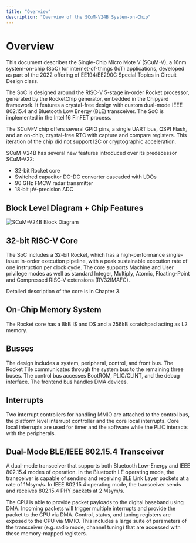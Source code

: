 ```yaml
---
title: "Overview"
description: "Overview of the SCuM-V24B System-on-Chip"
---
```


# Overview

This document describes the Single-Chip Micro Mote V (SCuM-V), a 16nm system-on-chip (SoC) for internet-of-things (IoT) applications, developed as part of the 2022 offering of EE194/EE290C Special Topics in Circuit Design class.

The SoC is designed around the RISC-V 5-stage in-order Rocket processor, generated by the RocketChip generator, embedded in the Chipyard framework. It features a crystal-free design with custom dual-mode IEEE 802.15.4 and Bluetooth Low Energy (BLE) transceiver. The SoC is implemented in the Intel 16 FinFET process.

The SCuM-V chip offers several GPIO pins, a single UART bus, QSPI Flash, and an on-chip, crystal-free RTC with capture and compare registers.
This iteration of the chip did not support I2C or cryptographic acceleration.

SCuM-V24B has several new features introduced over its predecessor SCuM-V22:

- 32-bit Rocket core
- Switched capacitor DC-DC converter cascaded with LDOs
- 90 GHz FMCW radar transmitter
- 18-bit µV-precision ADC

## Block Level Diagram + Chip Features

![SCuM-V24B Block Diagram](/images/2023-08-18T05-04-35-257Z.png)

## 32-bit RISC-V Core

The SoC includes a 32-bit Rocket, which has a high-performance single-issue in-order execution pipeline, with a peak sustainable execution rate of one instruction per clock cycle. The core supports Machine and User privilege modes as well as standard Integer, Multiply, Atomic, Floating-Point and Compressed RISC‑V extensions (RV32IMAFC).

Detailed description of the core is in Chapter 3.

## On-Chip Memory System

The Rocket core has a 8kB I$ and D$ and a 256kB scratchpad acting as L2 memory.

## Busses

The design includes a system, peripheral, control, and front bus. The Rocket Tile communicates through the system bus to the remaining three buses. The control bus accesses BootROM, PLIC/CLINT, and the debug interface. The frontend bus handles DMA devices.

## Interrupts

Two interrupt controllers for handling MMIO are attached to the control bus, the platform level interrupt controller and the core local interrupts. Core local interrupts are used for timer and the software while the PLIC interacts with the peripherals.

## Dual-Mode BLE/IEEE 802.15.4 Transceiver

A dual-mode transceiver that supports both Bluetooth Low-Energy and IEEE 802.15.4 modes of operation. In the Bluetooth LE operating mode, the transceiver is capable of sending and receiving BLE Link Layer packets at a rate of 1Msym/s. In IEEE 802.15.4 operating mode, the transceiver sends and receives 802.15.4 PHY packets at 2 Msym/s.

The CPU is able to provide packet payloads to the digital baseband using DMA. Incoming packets will trigger multiple interrupts and provide the packet to the CPU via DMA. Control, status, and tuning registers are exposed to the CPU via MMIO. This includes a large suite of parameters of the transceiver (e.g. radio mode, channel tuning) that are accessed with these memory-mapped registers.